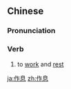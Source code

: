 ==Chinese==
{{zh-forms}}

===Pronunciation===
{{zh-pron
|m=zuò息
|c=zok3 sik1
|mn=qz:chok-siak/xm:chok-sek/zz:chok-sit
|cat=verb
}}

===Verb===
{{zh-verb}}

# to [[work]] and [[rest]]

[[ja:作息]]
[[zh:作息]]